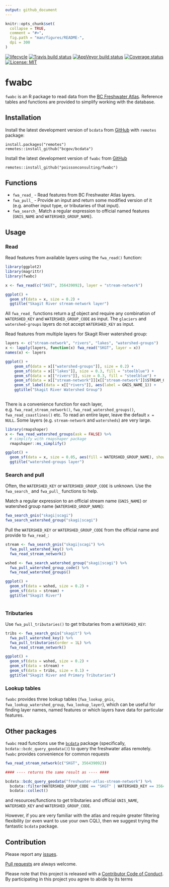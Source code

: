 ```yaml
---
output: github_document
---
```


<!-- README.md is generated from README.Rmd. Please edit that file -->

```r
knitr::opts_chunk$set(
  collapse = TRUE,
  comment = "#>",
  fig.path = "man/figures/README-",
  dpi = 300
)
```
[![lifecycle](https://img.shields.io/badge/lifecycle-experimental-orange.svg)](https://www.tidyverse.org/lifecycle/#experimental)
[![Travis build status](https://travis-ci.org/poissonconsulting/fwabc.svg?branch=master)](https://travis-ci.org/poissonconsulting/fwabc)
[![AppVeyor build status](https://ci.appveyor.com/api/projects/status/github/poissonconsulting/fwabc?branch=master&svg=true)](https://ci.appveyor.com/project/poissonconsulting/fwabc)
[![Coverage status](https://codecov.io/gh/poissonconsulting/fwabc/branch/master/graph/badge.svg)](https://codecov.io/github/poissonconsulting/fwabc?branch=master)
[![License: MIT](https://img.shields.io/badge/License-MIT-green.svg)](https://opensource.org/licenses/MIT)

# fwabc

`fwabc` is an R package to read data from the [BC Freshwater Atlas](https://www2.gov.bc.ca/assets/gov/data/geographic/topography/fwa/fwa_user_guide.pdf). Reference tables and functions are provided to simplify working with the database.

## Installation

Install the latest development version of `bcdata` from [GitHub](https://github.com/bcgov/bcdata) with `remotes` package:
```
install.packages("remotes")
remotes::install_github("bcgov/bcdata")
```

Install the latest development version of `fwabc` from [GitHub](https://github.com/poissonconsulting/fwabc)
```
remotes::install_github("poissonconsulting/fwabc")
```

## Functions
+ `fwa_read_` - Read features from BC Freshwater Atlas layers.
+ `fwa_pull_` - Provide an input and return some modified version of it (e.g. another input type, or tributaries of that input).
+ `fwa_search_` Match a regular expression to official named features (`GNIS_NAME` and `WATERSHED_GROUP_NAME`).

## Usage
### Read 
Read features from available layers using the `fwa_read()` function:
```r
library(ggplot2)
library(magrittr)
library(fwabc)

x <- fwa_read(c("SKGT", 356439092), layer = "stream-network") 

ggplot() + 
  geom_sf(data = x, size = 0.2) +
  ggtitle("Skagit River stream-network layer")

```
All `fwa_read_` functions return a [sf](https://github.com/r-spatial/sf) object and require any combination of `WATERSHED_KEY` and `WATERSHED_GROUP_CODE` as input. The `glaciers` and `watershed-groups` layers do not accept `WATERSHED_KEY` as input.

Read features from multiple layers for Skagit River watershed group:
```r
layers <- c("stream-network", "rivers", "lakes", "watershed-groups")
x <- lapply(layers, function(x) fwa_read("SKGT", layer = x))
names(x) <- layers

ggplot() + 
    geom_sf(data = x[["watershed-groups"]], size = 0.2) +
    geom_sf(data = x[["lakes"]], size = 0.3, fill = "steelblue") +
    geom_sf(data = x[["rivers"]], size = 0.3, fill = "steelblue") +
    geom_sf(data = x[["stream-network"]][x[["stream-network"]]$STREAM_ORDER > 2,], size = 0.07) +
    geom_sf_label(data = x[["rivers"]], aes(label = GNIS_NAME_1)) +
    ggtitle("Skagit River Watershed Group")
  
```

There is a convenience function for each layer, e.g. `fwa_read_stream_network()`, `fwa_read_watershed_groups()`, `fwa_read_coastlines()` etc.
To read an entire layer, leave the default `x = NULL`. Some layers (e.g. `stream-network` and `watersheds`) are very large.

```r
library(rmapshaper)
x <- fwa_read_watershed_groups(ask = FALSE) %>%
  # simplify with rmapshaper package
  rmapshaper::ms_simplify()  

ggplot() + 
  geom_sf(data = x, size = 0.05, aes(fill = WATERSHED_GROUP_NAME), show.legend = FALSE) +
  ggtitle("watershed-groups layer")
```

### Search and pull
Often, the `WATERSHED_KEY` or `WATERSHED_GROUP_CODE` is unknown. Use the `fwa_search_` and `fwa_pull_` functions to help.

Match a regular expression to an official stream name (`GNIS_NAME`) or watershed group name (`WATERSHED_GROUP_NAME`):

```r
fwa_search_gnis("skagi|scagi")
fwa_search_watershed_group("skagi|scagi")
```

Pull the `WATERSHED_KEY` or `WATERSHED_GROUP_CODE` from the official name and provide to `fwa_read_`:

```r
stream <- fwa_search_gnis("skagi|scagi") %>%
  fwa_pull_watershed_key() %>%
  fwa_read_stream_network()

wshed <- fwa_search_watershed_group("skagi|scagi") %>%
  fwa_pull_watershed_group_code() %>%
  fwa_read_watershed_groups()

ggplot() +
  geom_sf(data = wshed, size = 0.2) +
  geom_sf(data = stream) +
  ggtitle("Skagit River")
  
```

### Tributaries
Use `fwa_pull_tributaries()` to get tributaries from a `WATERSHED_KEY`:

```r
tribs <- fwa_search_gnis("skagit") %>%
  fwa_pull_watershed_key() %>%
  fwa_pull_tributaries(order = 1L) %>%
  fwa_read_stream_network()

ggplot() +
  geom_sf(data = wshed, size = 0.2) +
  geom_sf(data = stream) +
  geom_sf(data = tribs, size = 0.1) +
  ggtitle("Skagit River and Primary Tributaries")

```

### Lookup tables
`fwabc` provides three lookup tables (`fwa_lookup_gnis`, `fwa_lookup_watershed_group`, `fwa_lookup_layer`), which can be useful for finding layer names, named features or which layers have data for particular features. 

## Other packages
`fwabc` read functions use the [`bcdata`](https://github.com/bcgov/bcdata) package (specifically, `bcdata::bcdc_query_geodata()`) to query the freshwater atlas remotely. `fwabc` provides convenience for common requests

```r
fwa_read_stream_network(c("SKGT", 356439092))

#### ---- returns the same result as ---- ####

bcdata::bcdc_query_geodata("freshwater-atlas-stream-network") %>%
  bcdata::filter(WATERSHED_GROUP_CODE == "SKGT" | WATERSHED_KEY == 356439092) %>%
  bcdata::collect()

```

and resources/functions to get tributaries and official `GNIS_NAME`, `WATERSHED_KEY` and `WATERSHED_GROUP_CODE`. 

However, if you are very familiar with the atlas and require greater filtering flexibility (or even want to use your own CQL), then we suggest trying the fantastic `bcdata` package.

## Contribution

Please report any [issues](https://github.com/poissonconsulting/fwabc/issues).

[Pull requests](https://github.com/poissonconsulting/fwabc/pulls) are always welcome.

Please note that this project is released with a [Contributor Code of Conduct](CONDUCT.md). 
By participating in this project you agree to abide by its terms
